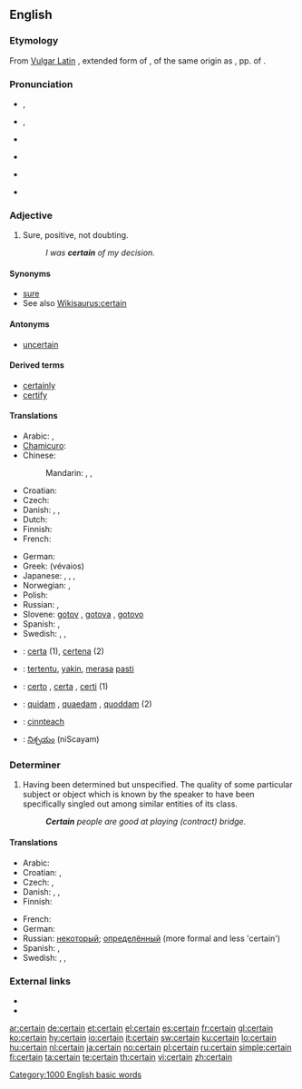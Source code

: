 ==English==

{{rank|often|themselves|half|269|certain|sent|keep|myself}}

===Etymology===
From [[w:Late Latin|Vulgar Latin]] {{term|certanus}}, extended form of {{etyl|la}} {{term|certus||fixed, resolved, certain}}, of the same origin as {{term|cretus}}, pp. of {{term|cernere||to separate, perceive, decide}}.

===Pronunciation===
* {{a|RP}} {{IPA|/sɜːtn/}}, {{SAMPA|/s3:tn/}}
* {{a|GenAm}} {{IPA|/sɝtn/}}, {{SAMPA|/s3`tn/}}
* {{a|CA}} {{IPA|/ˈsɝtən/|/ˈsɝt̚n̩/}}
* {{Audio|En-ca-certain.ogg|Audio (CA)}}
* {{audio|en-us-certain.ogg|Audio (US)}}
*: {{rhymes|ɜː(r)tən}}
* {{hyphenation|cer|tain}}

===Adjective===
{{wikipedia}}
{{en-adj}}

# Sure, positive, not doubting.
#: ''I was '''certain''' of my decision.''

====Synonyms====
* [[sure]]
* See also [[Wikisaurus:certain]]

====Antonyms====
* [[uncertain]]

====Derived terms====
* [[certainly]] {{pos_adv}}
* [[certify]] {{pos_vt}}

====Translations====
{{trans-top|sure, positive, not doubting}}
* Arabic: {{t|ar|أكيد|tr='akiid|sc=Arab}},  {{qualifier|said of a person}} {{t|ar|متأكد|tr=muta'akkid|sc=Arab}}
* [[Chamicuro]]: {{tø|ccc|akachelo'ta}}
* Chinese:
*: Mandarin: {{t|zh|肯定|tr=kěndìng|sc=Hani}},  {{t|zh|確切|sc=Hani}},  {{t|zh|确切|tr=quèqiè|sc=Hani}}
* Croatian: {{t-|hr|siguran|alt=sȉgūran}}
* Czech: {{t+|cs|jistý|m}}
* Danish: {{t+|da|sikker|c}}, {{t+|da|sikkert|n}}, {{t-|da|sikre|p}}
* Dutch: {{t+|nl|zeker}}
* Finnish: {{t+|fi|varma}}
* French: {{t+|fr|certain}}
{{trans-mid}}
* German: {{t+|de|sicher}}
* Greek: {{t+|el|βέβαιος|m|sc=Grek}} (vévaios)
* Japanese: {{t|ja|確か|tr=tashika|sc=Jpan}},  {{t|ja|一定|tr=ittei|sc=Jpan}},  {{t|ja|定か|tr=sadaka|sc=Jpan}},  {{qualifier|+ -の -no}} {{t|ja|特定|tr=tokutei|sc=Jpan}}
* Norwegian: {{t+|no|sikker}}, {{t+|no|viss}}
* Polish: {{t+|pl|pewny|m}}
* Russian: {{t|ru|уверенный|tr=uvérennyj|sc=Cyrl}},  {{qualifier|of a fact}} {{t|ru|определённый|tr=opredeljónnyj|sc=Cyrl}}
* Slovene: [[gotov]] {{m}}, [[gotova]] {{f}}, [[gotovo]] {{n}}
* Spanish: {{t-|es|cierto|m}}, {{t-|es|cierta|f}}
* Swedish: {{t+|sv|säker|c}}, {{t+|sv|säkert|n}}, {{t+|sv|säkra|p}}
{{trans-bottom}}

{{checktrans-top}}
* {{ttbc|Ido}}: [[certa]] (1), [[certena]] (2)
* {{ttbc|Indonesian}}: [[tentu|tertentu]], [[yakin]], [[rasa|merasa]] [[pasti]]
* {{ttbc|Italian}}: [[certo]] {{m}}, [[certa]] {{f}}, [[certi]] {{p}} (1)

* {{ttbc|Latin}}: [[quidam#Adjective|quidam]] {{m}}, [[quidam#Adjective|quaedam]] {{f}}, [[quidam#Adjective|quoddam]] {{n}} (2)
* {{ttbc|Scottish Gaelic}}: [[cinnteach]]
* {{ttbc|Telugu}}: [[నిశ్చయం]] (niScayam)
{{trans-bottom}}

===Determiner===
{{en-det}}

# Having been determined but unspecified.  The quality of some particular subject or object which is known by the speaker to have been specifically singled out among similar entities of its class.
#: '''''Certain''' people are good at playing (contract) bridge.''

====Translations====
{{trans-top|having been determined but unspecified}}
* Arabic: {{t|ar|محدّد|tr=muhaddad|sc=Arab}}
* Croatian: {{t|hr|određen|alt=òdrēđen}}, {{t-|hr|neki|alt=nȅkī}}
* Czech: {{t+|cs|jistý|m}}, {{t+|cs|určitý|m}}
* Danish: {{t-|da|vis|c}}, {{t-|da|vist|n}}, {{t-|da|visse|p}}
* Finnish: {{t+|fi|tietty}}
{{trans-mid}}
* French: {{t+|fr|certain}}
* German: {{t+|de|bestimmt}}
* Russian: [[некоторый]]; [[определённый]] (more formal and less 'certain')
* Spanish: {{t-|es|cierto|m}}, {{t-|es|cierta|f}}
* Swedish: {{t+|sv|viss|c}}, {{t+|sv|visst|n}}, {{t+|sv|vissa|p}}
{{trans-bottom}}

===External links===
* {{R:Webster 1913}}
* {{R:Century 1911}}

[[Category:1000 English basic words]]

[[ar:certain]]
[[de:certain]]
[[et:certain]]
[[el:certain]]
[[es:certain]]
[[fr:certain]]
[[gl:certain]]
[[ko:certain]]
[[hy:certain]]
[[io:certain]]
[[it:certain]]
[[sw:certain]]
[[ku:certain]]
[[lo:certain]]
[[hu:certain]]
[[nl:certain]]
[[ja:certain]]
[[no:certain]]
[[pl:certain]]
[[ru:certain]]
[[simple:certain]]
[[fi:certain]]
[[ta:certain]]
[[te:certain]]
[[th:certain]]
[[vi:certain]]
[[zh:certain]]